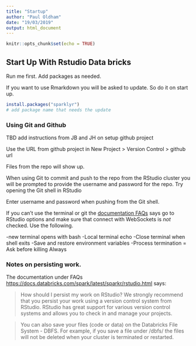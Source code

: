 ```yaml
---
title: "Startup"
author: "Paul Oldham"
date: "19/03/2019"
output: html_document
---
```


```r
knitr::opts_chunk$set(echo = TRUE)
```

## Start Up With Rstudio Data bricks

Run me first. 
Add packages as needed.

If you want to use Rmarkdown you will be asked to update. So do it on start up. 

```r
install.packages("sparklyr")
# add package name that needs the update
```

### Using Git and Github

TBD add instructions from JB and JH on setup github project

Use the URL from github project in New Project > Version Control > github url

Files from the repo will show up. 

When using Git to commit and push to the repo from the RStudio cluster you will be prompted to provide the username and password for the repo. Try opening the Git shell in RStudio

Enter username and password when pushing from the Git shell. 

If you can't use the terminal or git the [documentation FAQs](https://docs.databricks.com/spark/latest/sparkr/rstudio.html) says go to RStudio options and make sure that connect with WebSockets is *not* checked. Use the following. 

-new terminal opens with bash
-Local terminal echo
-Close terminal when shell exits
-Save and restore environment variables
-Process termination = Ask before killing Always

### Notes on persisting work. 

The documentation under FAQs [https://docs.databricks.com/spark/latest/sparkr/rstudio.html](https://docs.databricks.com/spark/latest/sparkr/rstudio.html) says:

>How should I persist my work on RStudio?
We strongly recommend that you persist your work using a version control system from RStudio. RStudio has great support for various version control systems and allows you to check in and manage your projects.

>You can also save your files (code or data) on the Databricks File System - DBFS. For example, if you save a file under /dbfs/ the files will not be deleted when your cluster is terminated or restarted.


